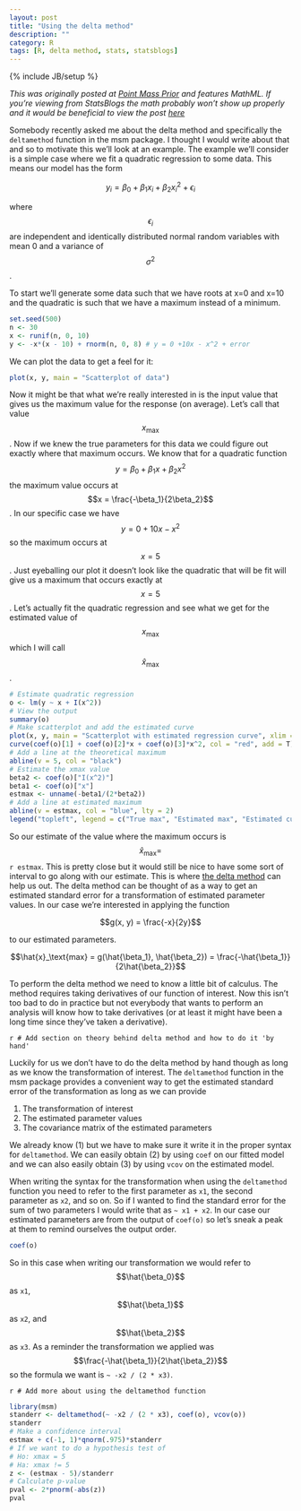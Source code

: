 ```yaml
---
layout: post
title: "Using the delta method"
description: ""
category: R
tags: [R, delta method, stats, statsblogs]
---
```

{% include JB/setup %}

_This was originally posted at [Point Mass Prior](http://dasonk.github.com) and features MathML.  If you're viewing from StatsBlogs the math probably won't show up properly and it would be beneficial to view the post [here]({{ page.url }})_

Somebody recently asked me about the delta method and specifically the `deltamethod` function in the msm package.  I thought I would write about that and so to motivate this we'll look at an example.  The example we'll consider is a simple case where we fit a quadratic regression to some data.  This means our model has the form

$$y_i = \beta_0 + \beta_1x_i + \beta_2x_i^2 + \epsilon_i$$

where $$\epsilon_i$$ are independent and identically distributed normal random variables with mean 0 and a variance of $$\sigma^2$$.

To start we'll generate some data such that we have roots at x=0 and x=10 and the quadratic is such that we have a maximum instead of a minimum.

```r
set.seed(500)
n <- 30
x <- runif(n, 0, 10)
y <- -x*(x - 10) + rnorm(n, 0, 8) # y = 0 +10x - x^2 + error
```

We can plot the data to get a feel for it:

```r
plot(x, y, main = "Scatterplot of data")
```

Now it might be that what we're really interested in is the input value that gives us the maximum value for the response (on average).  Let's call that value $$x_\text{max}$$.  Now if we knew the true parameters for this data we could figure out exactly where that maximum occurs.  We know that for a quadratic function $$y = \beta_0 + \beta_1x + \beta_2x^2$$ the maximum value occurs at $$x = \frac{-\beta_1}{2\beta_2}$$.  In our specific case we have $$y = 0 + 10x -x^2$$ so the maximum occurs at $$x = 5$$.  Just eyeballing our plot it doesn't look like the quadratic that will be fit will give us a maximum that occurs exactly at $$x=5$$.  Let's actually fit the quadratic regression and see what we get for the estimated value of $$x_\text{max}$$ which I will call $$\hat{x}_\text{max}$$.

```r
# Estimate quadratic regression
o <- lm(y ~ x + I(x^2))
# View the output
summary(o)
# Make scatterplot and add the estimated curve
plot(x, y, main = "Scatterplot with estimated regression curve", xlim = c(0,10))
curve(coef(o)[1] + coef(o)[2]*x + coef(o)[3]*x^2, col = "red", add = T)
# Add a line at the theoretical maximum
abline(v = 5, col = "black")
# Estimate the xmax value
beta2 <- coef(o)["I(x^2)"]
beta1 <- coef(o)["x"]
estmax <- unname(-beta1/(2*beta2))
# Add a line at estimated maximum
abline(v = estmax, col = "blue", lty = 2)
legend("topleft", legend = c("True max", "Estimated max", "Estimated curve"), col = c("black", "blue", "red"), lty = c(1,2,1))
```

So our estimate of the value where the maximum occurs is $$\hat{x}_\text{max} =$$ `r estmax`.  This is pretty close but it would still be nice to have some sort of interval to go along with our estimate.  This is where [the delta method](http://en.wikipedia.org/wiki/Delta_method) can help us out.  The delta method can be thought of as a way to get an estimated standard error for a transformation of estimated parameter values.  In our case we're interested in applying the function

$$g(x, y) = \frac{-x}{2y}$$

to our estimated parameters. 

$$\hat{x}_\text{max} = g(\hat{\beta_1}, \hat{\beta_2}) = \frac{-\hat{\beta_1}}{2\hat{\beta_2}}$$

To perform the delta method we need to know a little bit of calculus.  The method requires taking derivatives of our function of interest.  Now this isn't too bad to do in practice but not everybody that wants to perform an analysis will know how to take derivatives (or at least it might have been a long time since they've taken a derivative).

`r # Add section on theory behind delta method and how to do it 'by hand'`

Luckily for us we don't have to do the delta method by hand though as long as we know the transformation of interest.  The `deltamethod` function in the msm package provides a convenient way to get the estimated standard error of the transformation as long as we can provide

  1. The transformation of interest
  2. The estimated parameter values
  3. The covariance matrix of the estimated parameters
  
We already know (1) but we have to make sure it write it in the proper syntax for `deltamethod`. We can easily obtain (2) by using `coef` on our fitted model and we can also easily obtain (3) by using `vcov` on the estimated model. 

When writing the syntax for the transformation when using the `deltamethod` function you need to refer to the first parameter as `x1`, the second parameter as `x2`, and so on.  So if I wanted to find the standard error for the sum of two parameters I would write that as `~ x1 + x2`.  In our case our estimated parameters are from the output of `coef(o)` so let's sneak a peak at them to remind ourselves the output order.

```r
coef(o)
````

So in this case when writing our transformation we would refer to $$\hat{\beta_0}$$ as `x1`, $$\hat{\beta_1}$$ as `x2`, and $$\hat{\beta_2}$$ as `x3`.  As a reminder the transformation we applied was $$\frac{-\hat{\beta_1}}{2\hat{\beta_2}}$$ so the formula we want is `~ -x2 / (2 * x3)`.

`r # Add more about using the deltamethod function`

```r
library(msm)
standerr <- deltamethod(~ -x2 / (2 * x3), coef(o), vcov(o))
standerr
# Make a confidence interval
estmax + c(-1, 1)*qnorm(.975)*standerr
# If we want to do a hypothesis test of
# Ho: xmax = 5
# Ha: xmax != 5
z <- (estmax - 5)/standerr
# Calculate p-value
pval <- 2*pnorm(-abs(z))
pval
```

